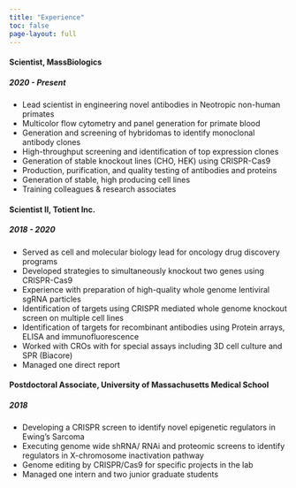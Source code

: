 ```yaml
---
title: "Experience"
toc: false
page-layout: full
---
```


#### Scientist, MassBiologics
##### 2020 - Present

-   Lead scientist in engineering novel antibodies in Neotropic non-human primates
-   Multicolor flow cytometry and panel generation for primate blood
-   Generation and screening of hybridomas to identify monoclonal antibody clones
-   High-throughput screening and identification of top expression clones
-   Generation of stable knockout lines (CHO, HEK) using CRISPR-Cas9
-   Production, purification, and quality testing of antibodies and proteins
-   Generation of stable, high producing cell lines
-   Training colleagues & research associates

#### Scientist II, Totient Inc.
##### 2018 - 2020

-   Served as cell and molecular biology lead for oncology drug discovery programs
-   Developed strategies to simultaneously knockout two genes using CRISPR-Cas9
-   Experience with preparation of high-quality whole genome lentiviral sgRNA particles
-   Identification of targets using CRISPR mediated whole genome knockout screen on multiple cell lines
-   Identification of targets for recombinant antibodies using Protein arrays, ELISA and immunofluorescence
-   Worked with CROs with for special assays including 3D cell culture and SPR (Biacore)
-   Managed one direct report

#### Postdoctoral Associate, University of Massachusetts Medical School
##### 2018

-   Developing a CRISPR screen to identify novel epigenetic regulators in Ewing’s Sarcoma
-   Executing genome wide shRNA/ RNAi and proteomic screens to identify regulators in X-chromosome inactivation pathway
-   Genome editing by CRISPR/Cas9 for specific projects in the lab
-   Managed one intern and two junior graduate students
